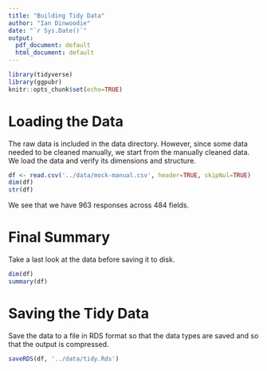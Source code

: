 ```yaml
---
title: "Building Tidy Data"
author: "Ian Dinwoodie"
date: "`r Sys.Date()`"
output:
  pdf_document: default
  html_document: default
---
```


```r
library(tidyverse)
library(ggpubr)
knitr::opts_chunk$set(echo=TRUE)
```

# Loading the Data

The raw data is included in the data directory. However, since some data needed
to be cleaned manually, we start from the manually cleaned data. We load the
data and verify its dimensions and structure.

```r
df <- read.csv('../data/mock-manual.csv', header=TRUE, skipNul=TRUE)
dim(df)
str(df)
```

We see that we have 963 responses across 484 fields.

# Final Summary

Take a last look at the data before saving it to disk.

```r
dim(df)
summary(df)
```

# Saving the Tidy Data

Save the data to a file in RDS format so that the data types are saved and so
that the output is compressed.

```r
saveRDS(df, '../data/tidy.Rds')
```
